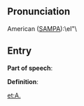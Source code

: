 == Pronunciation ==

American ([[SAMPA]]):\eI"\

== Entry ==

'''Part of speech''': 

'''Definition''':

{{stub}}

[[et:A.]]